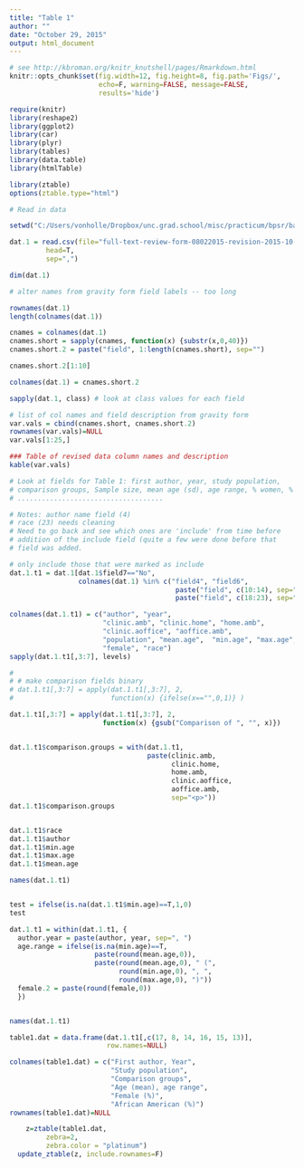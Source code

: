 ```yaml
---
title: "Table 1"
author: ""
date: "October 29, 2015"
output: html_document
---
```



```r
# see http://kbroman.org/knitr_knutshell/pages/Rmarkdown.html
knitr::opts_chunk$set(fig.width=12, fig.height=8, fig.path='Figs/',
                      echo=F, warning=FALSE, message=FALSE, 
                      results='hide')

require(knitr)
library(reshape2)
library(ggplot2)
library(car)
library(plyr)
library(tables)
library(data.table)
library(htmlTable)

library(ztable)
options(ztable.type="html")


```

```r
# Read in data

setwd("C:/Users/vonholle/Dropbox/unc.grad.school/misc/practicum/bpsr/backup")

dat.1 = read.csv(file="full-text-review-form-08022015-revision-2015-10-29.csv",
         head=T,
         sep=",")

dim(dat.1)
```

```r

# alter names from gravity form field labels -- too long

rownames(dat.1)
length(colnames(dat.1))

cnames = colnames(dat.1)
cnames.short = sapply(cnames, function(x) {substr(x,0,40)})
cnames.short.2 = paste("field", 1:length(cnames.short), sep="")

cnames.short.2[1:10]

colnames(dat.1) = cnames.short.2

sapply(dat.1, class) # look at class values for each field
```

```r
# list of col names and field description from gravity form
var.vals = cbind(cnames.short, cnames.short.2)
rownames(var.vals)=NULL
var.vals[1:25,]
```

```r

### Table of revised data column names and description
kable(var.vals)
```


```r

# Look at fields for Table 1: first author, year, study population,
# comparison groups, Sample size, mean age (sd), age range, % women, % AA
# ....................................

# Notes: author name field (4)
# race (23) needs cleaning
# Need to go back and see which ones are 'include' from time before
# addition of the include field (quite a few were done before that
# field was added.

# only include those that were marked as include
dat.1.t1 = dat.1[dat.1$field7=="No",
                 colnames(dat.1) %in% c("field4", "field6", 
                                         paste("field", c(10:14), sep=""),
                                         paste("field", c(18:23), sep=""))]

colnames(dat.1.t1) = c("author", "year", 
                       "clinic.amb", "clinic.home", "home.amb", 
                       "clinic.aoffice", "aoffice.amb",
                       "population", "mean.age",  "min.age", "max.age",
                       "female", "race")
sapply(dat.1.t1[,3:7], levels)

# 
# # make comparison fields binary
# dat.1.t1[,3:7] = apply(dat.1.t1[,3:7], 2, 
#                        function(x) {ifelse(x=="",0,1)} )

dat.1.t1[,3:7] = apply(dat.1.t1[,3:7], 2, 
                       function(x) {gsub("Comparison of ", "", x)})


dat.1.t1$comparison.groups = with(dat.1.t1,
                                  paste(clinic.amb,
                                        clinic.home,
                                        home.amb,
                                        clinic.aoffice,
                                        aoffice.amb,
                                        sep="<p>"))
dat.1.t1$comparison.groups


dat.1.t1$race
dat.1.t1$author
dat.1.t1$min.age
dat.1.t1$max.age
dat.1.t1$mean.age

names(dat.1.t1)


test = ifelse(is.na(dat.1.t1$min.age)==T,1,0)
test

dat.1.t1 = within(dat.1.t1, {
  author.year = paste(author, year, sep=", ")
  age.range = ifelse(is.na(min.age)==T,
                     paste(round(mean.age,0)), 
                     paste(round(mean.age,0), " (", 
                           round(min.age,0), ", ", 
                           round(max.age,0), ")"))
  female.2 = paste(round(female,0))
  })


names(dat.1.t1)

table1.dat = data.frame(dat.1.t1[,c(17, 8, 14, 16, 15, 13)],
                        row.names=NULL)

colnames(table1.dat) = c("First author, Year",
                         "Study population",
                         "Comparison groups",
                         "Age (mean), age range", 
                         "Female (%)",
                         "African American (%)")
rownames(table1.dat)=NULL
```

```r
    z=ztable(table1.dat,
         zebra=2,
         zebra.color = "platinum")
  update_ztable(z, include.rownames=F)
```

